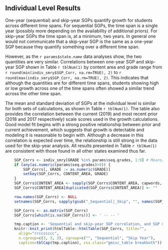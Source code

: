 ## Individual Level Results

One-year (sequential) and skip-year SGPs quantify growth for students across different time spans. For sequential SGPs, the time span is a single year (possibly more depending on the availability of additional priors). For skip-year SGPs the time span is, at a minimum, two years. In general one would not communicate that a skip-year SGP is the same as a one-year SGP because they quantify something over a different time span.

However, as the `r params$state.name` data analyses show, the two quantities are very similar. Correlations between one-year SGP and skip-year SGP shown in Table `r tblNum(1)` by content area and grade range from `r round(min(indiv_smry$SGP_Corr, na.rm=TRUE), 2)` to `r round(max(indiv_smry$SGP_Corr, na.rm=TRUE), 2)`. This indicates that although the quantities are for different time spans, students showing high or low growth across one of the time spans often showed a similar trend across the other time span.

The mean and standard deviation of SGPs at the individual level is similar for both sets of calculations, as shown in Table `r tblNum(1)`. The table also provides the correlation between the current (2019) and most recent prior (2018 and 2017 respectively) scale scores used in the growth calculations. Good model fit begins with a strong positive relationship between prior and current achievement, which suggests that growth is detectable and modeling it is reasonable to begin with. Although a decrease in this correlation is expected over time, the relationship is still strong in the data used for the skip-year analysis. All results presented in Table `r tblNum(1)` are consistent with those found in all other states examined thus far.


```r
	SGP_Corrs <- indiv_smry[GRADE %in% params$seq.grades, 1:9] # Means/SDs/Cors
	if (any(as.numeric(params$seq.grades)>9)) {
		SGP_Corrs[, GRADE := as.numeric(GRADE)]
		setkey(SGP_Corrs, CONTENT_AREA, GRADE)
	}
	SGP_Corrs$CONTENT_AREA <- sapply(SGP_Corrs$CONTENT_AREA, capwords, USE.NAMES=FALSE)
	SGP_Corrs$CONTENT_AREA[duplicated(SGP_Corrs$CONTENT_AREA)] <- ""

	row.names(SGP_Corrs) <- NULL
	setnames(SGP_Corrs, sapply(gsub("_Sequential|_Skip", "", names(SGP_Corrs)), capwords))

	SGP_Corrs <- as.matrix(SGP_Corrs)
	SGP_Corrs[which(is.na(SGP_Corrs))] <- ' -- -- '

	tmp.caption <- 'Sequential and skip-year SGP correlation, and SGP mean/standard deviation and test score correlations by content area and grade.'
	knitr::knit_print(htmlTable::htmlTable(SGP_Corrs, title="",
	  align="rrccccccc",
	  n.cgroup=c(3, 3, 3), cgroup=c("", "Sequential", "Skip Year"),
	  caption=tblCap(tmp.caption), css.class="gmisc_table breakboth"))
```

